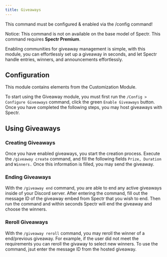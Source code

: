 ```yaml
---
title: Giveaways
---
```


<Warning>This command must be configured & enabled via the /config command!</Warning>

<Info>Notice: This command is not on available on the base model of Spectr. This command requires **Spectr Premium**.</Info>

Enabling communities for giveaway management is simple, with this module, you can effortlessly set up a giveaway in seconds, and let Spectr handle entries, winners, and announcements effortlessly.

## Configuration

<Info>This module contains elements from the Customization Module.</Info>

To start using the Giveaway module, you must first run the `/Config > Configure Giveaways` command, click the green `Enable Giveaways` button. Once you have completed the following steps, you may host giveaways with Spectr.

## Using Giveaways
### Creating Giveaways
Once you have enabled giveaways, you start the creation process. Execute the `/giveaway create` command, and fill the following fields `Prize, Duration` and `Winners.` Once this information is filled, you may send the giveaway.

### Ending Giveaways
With the `/giveaway end` command, you are able to end any active giveaways inside of your Discord server. After entering the command, fill out the message ID of the giveaway embed from Spectr that you wish to end. Then run the command and within seconds Spectr will end the giveaway and choose the winners.

### Reroll Giveaways
With the `/giveaway reroll` command, you may reroll the winner of a end/previous giveaway. For example, if the user did not meet the requirements you can reroll the givaway to select new winners. To use the command, jsut enter the message ID from the hosted giveaway.